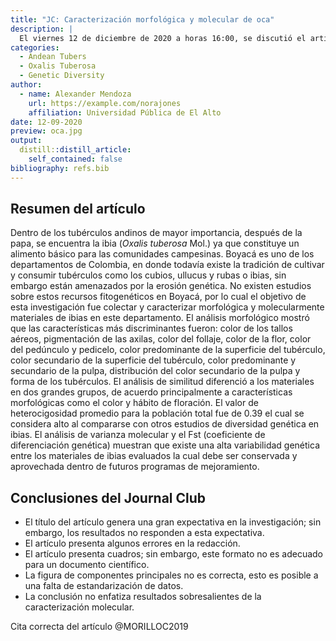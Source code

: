 ```yaml
---
title: "JC: Caracterización morfológica y molecular de oca"
description: |
  El viernes 12 de diciembre de 2020 a horas 16:00, se discutió el artículo original: "Caracterización mofológica y molecular de *Oxalis tuberosa* Mol. en el departamento de Boyacá".
categories:
  - Andean Tubers
  - Oxalis Tuberosa
  - Genetic Diversity
author:
  - name: Alexander Mendoza
    url: https://example.com/norajones
    affiliation: Universidad Pública de El Alto
date: 12-09-2020
preview: oca.jpg
output:
  distill::distill_article:
    self_contained: false
bibliography: refs.bib
---
```


## Resumen del artículo

Dentro de los tubérculos andinos de mayor importancia, después de la papa, se encuentra la ibia (*Oxalis tuberosa* Mol.) ya que constituye un alimento básico para las comunidades campesinas. Boyacá es uno de los departamentos de Colombia, en donde todavía existe la tradición de cultivar y consumir tubérculos como los cubios, ullucus y rubas o ibias, sin embargo están amenazados por la erosión genética. No existen estudios sobre estos recursos fitogenéticos en Boyacá, por lo cual el objetivo de esta investigación fue colectar y caracterizar morfológica y molecularmente materiales de ibias en este departamento. El análisis morfológico mostró que las características más discriminantes fueron: color de los tallos aéreos, pigmentación de las axilas, color del follaje, color de la flor, color del pedúnculo y pedicelo, color predominante de la superficie del tubérculo, color secundario de la superficie del tubérculo, color predominante y secundario de la pulpa, distribución del color secundario de la pulpa y forma de los tubérculos. El análisis de similitud diferenció a los materiales en dos grandes grupos, de acuerdo principalmente a características morfológicas como el color y hábito de floración. El valor de heterocigosidad promedio para la población total fue de 0.39 el cual se considera alto al compararse con otros estudios de diversidad genética en ibias. El análisis de varianza molecular y el Fst (coeficiente de diferenciación genética) muestran que existe una alta variabilidad genética entre los materiales de ibias evaluados la cual debe ser conservada y aprovechada dentro de futuros programas de mejoramiento.

## Conclusiones del Journal Club
* El título del artículo genera una gran expectativa en la investigación; sin embargo, los resultados no responden a esta expectativa.
* El artículo presenta algunos errores en la redacción.
* El artículo presenta cuadros; sin embargo, este formato no es adecuado para un documento científico.
* La figura de componentes principales no es correcta, esto es posible a una falta de estandarización de datos. 
* La conclusión no enfatiza resultados sobresalientes de la caracterización molecular. 

Cita correcta del artículo @MORILLOC2019
